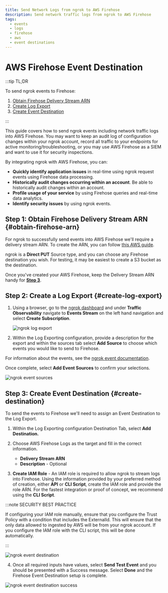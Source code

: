 ```yaml
---
title: Send Network Logs from ngrok to AWS Firehose
description: Send network traffic logs from ngrok to AWS Firehose
tags:
  - events
  - logs
  - firehose
  - aws
  - event destinations
---
```


# AWS Firehose Event Destination

:::tip TL;DR

To send ngrok events to Firehose:

1. [Obtain Firehose Delivery Stream ARN](#obtain-firehose-arn)
1. [Create Log Export](#create-log-export)
1. [Create Event Destination](#create-destination)

:::

This guide covers how to send ngrok events including network traffic logs into AWS Firehose.
You may want to keep an audit log of configuration changes within your ngrok
account, record all traffic to your endpoints for active monitoring/troubleshooting, or
you may use AWS Firehose as a SIEM and want to use it for security inspections.

By integrating ngrok with AWS Firehose, you can:

- **Quickly identify application issues** in real-time using ngrok request events using Firehose data processing.
- **Historically audit changes occurring within an account**. Be able to historically audit changes within an account.
- **Profile usage of your service** by using Firehose queries and real-time data analytics.
- **Identify security issues** by using ngrok events.

## **Step 1**: Obtain Firehose Delivery Stream ARN {#obtain-firehose-arn}

For ngrok to successfully send events into AWS Firehose we'll require a delivery stream
ARN. To create the ARN, you can follow [this AWS
guide](https://docs.aws.amazon.com/firehose/latest/dev/basic-create.html).

ngrok is a **Direct PUT** Source type, and you can choose any Firehose destination you
wish. For testing, it may be easiest to create a S3 bucket as the destination.

Once you've created your AWS Firehose, keep the Delivery Stream ARN handy for **[Step 3](#create-destination)**.

## **Step 2**: Create a Log Export {#create-log-export}

1. Using a browser, go to the [ngrok dashboard](https://dashboard.ngrok.com) and under **Traffic Observability** navigate to **Events Stream** on the left hand navigation and select **Create Subscription**.

   ![ngrok log export](img/event_sub.png)

2. Within the Log Exporting configuration, provide a description for the export and within the sources tab select **Add Source** to choose which events you would like to send to Firehose.

For information about the events, see the [ngrok event documentation](/obs/events/reference/).

Once complete, select **Add Event Sources** to confirm your selections.

![ngrok event sources](img/event_sources.png)

## **Step 3**: Create Event Destination {#create-destination}

To send the events to Firehose we'll need to assign an Event Destination to the Log Export.

1. Within the Log Exporting configuration Destination Tab, select **Add Destination.**

1. Choose AWS Firehose Logs as the target and fill in the correct information.
   - **Delivery Stream ARN**
   - **Description** - Optional

1. **Create IAM Role** - An IAM role is required to allow ngrok to stream logs into
   Firehose. Using the information provided by your preferred method of creation, either
   **API** or **CLI Script**, create the IAM role and provide the role ARN. For the
   fastest integration or proof of concept, we recommend using the **CLI Script**.

:::note SECURITY BEST PRACTICE

If configuring your IAM role manually, ensure that you configure the Trust Policy with a
condition that includes the ExternalId. This will ensure that the only data allowed to
ingested by AWS will be from your ngrok account. If you configure the IAM role with the
CLI script, this will be done automatically.

:::

![ngrok event destination](img/event_destination.png)

4. Once all required inputs have values, select **Send Test Event** and you should be presented with a Success message. Select **Done** and the Firehose Event Destination setup is complete.

![ngrok event destination success](img/success.png)
